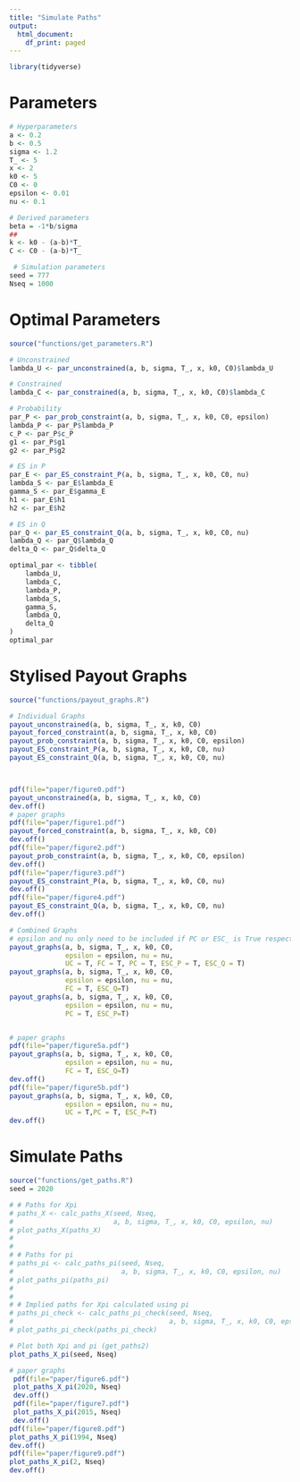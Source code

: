 ```yaml
---
title: "Simulate Paths"
output:
  html_document:
    df_print: paged
---
```


```r
library(tidyverse)
```

# Parameters

```r
# Hyperparameters
a <- 0.2
b <- 0.5
sigma <- 1.2
T_ <- 5
x <- 2
k0 <- 5
C0 <- 0
epsilon <- 0.01
nu <- 0.1

# Derived parameters
beta = -1*b/sigma
## 
k <- k0 - (a-b)*T_
C <- C0 - (a-b)*T_

 # Simulation parameters
seed = 777
Nseq = 1000
```

# Optimal Parameters

```r
source("functions/get_parameters.R")

# Unconstrained
lambda_U <- par_unconstrained(a, b, sigma, T_, x, k0, C0)$lambda_U

# Constrained
lambda_C <- par_constrained(a, b, sigma, T_, x, k0, C0)$lambda_C

# Probability
par_P <- par_prob_constraint(a, b, sigma, T_, x, k0, C0, epsilon)
lambda_P <- par_P$lambda_P
c_P <- par_P$c_P
g1 <- par_P$g1
g2 <- par_P$g2

# ES in P
par_E <- par_ES_constraint_P(a, b, sigma, T_, x, k0, C0, nu)
lambda_S <- par_E$lambda_E
gamma_S <- par_E$gamma_E
h1 <- par_E$h1
h2 <- par_E$h2

# ES in Q
par_Q <- par_ES_constraint_Q(a, b, sigma, T_, x, k0, C0, nu)
lambda_Q <- par_Q$lambda_Q
delta_Q <- par_Q$delta_Q

optimal_par <- tibble(
    lambda_U,
    lambda_C,
    lambda_P,
    lambda_S,
    gamma_S,
    lambda_Q,
    delta_Q
)
optimal_par
```

# Stylised Payout Graphs

```r
source("functions/payout_graphs.R")

# Individual Graphs
payout_unconstrained(a, b, sigma, T_, x, k0, C0)
payout_forced_constraint(a, b, sigma, T_, x, k0, C0)
payout_prob_constraint(a, b, sigma, T_, x, k0, C0, epsilon)
payout_ES_constraint_P(a, b, sigma, T_, x, k0, C0, nu)
payout_ES_constraint_Q(a, b, sigma, T_, x, k0, C0, nu)



pdf(file="paper/figure0.pdf")
payout_unconstrained(a, b, sigma, T_, x, k0, C0)
dev.off()
# paper graphs
pdf(file="paper/figure1.pdf")
payout_forced_constraint(a, b, sigma, T_, x, k0, C0)
dev.off()
pdf(file="paper/figure2.pdf")
payout_prob_constraint(a, b, sigma, T_, x, k0, C0, epsilon)
dev.off()
pdf(file="paper/figure3.pdf")
payout_ES_constraint_P(a, b, sigma, T_, x, k0, C0, nu)
dev.off()
pdf(file="paper/figure4.pdf")
payout_ES_constraint_Q(a, b, sigma, T_, x, k0, C0, nu)
dev.off()

# Combined Graphs
# epsilon and nu only need to be included if PC or ESC_ is True respectively
payout_graphs(a, b, sigma, T_, x, k0, C0,
              epsilon = epsilon, nu = nu,
              UC = T, FC = T, PC = T, ESC_P = T, ESC_Q = T)
payout_graphs(a, b, sigma, T_, x, k0, C0,
              epsilon = epsilon, nu = nu,
              FC = T, ESC_Q=T)
payout_graphs(a, b, sigma, T_, x, k0, C0,
              epsilon = epsilon, nu = nu,
              PC = T, ESC_P=T)


# paper graphs
pdf(file="paper/figure5a.pdf")
payout_graphs(a, b, sigma, T_, x, k0, C0,
              epsilon = epsilon, nu = nu,
              FC = T, ESC_Q=T)
dev.off()
pdf(file="paper/figure5b.pdf")
payout_graphs(a, b, sigma, T_, x, k0, C0,
              epsilon = epsilon, nu = nu,
              UC = T,PC = T, ESC_P=T)
dev.off()
```

# Simulate Paths

```r
source("functions/get_paths.R")
seed = 2020

# # Paths for Xpi
# paths_X <- calc_paths_X(seed, Nseq,
#                         a, b, sigma, T_, x, k0, C0, epsilon, nu)
# plot_paths_X(paths_X)
# 
# 
# # Paths for pi
# paths_pi <- calc_paths_pi(seed, Nseq,
#                           a, b, sigma, T_, x, k0, C0, epsilon, nu)
# plot_paths_pi(paths_pi)
# 
# 
# # Implied paths for Xpi calculated using pi
# paths_pi_check <- calc_paths_pi_check(seed, Nseq,
#                                       a, b, sigma, T_, x, k0, C0, epsilon, nu)
# plot_paths_pi_check(paths_pi_check)

# Plot both Xpi and pi (get_paths2)
plot_paths_X_pi(seed, Nseq)

# paper graphs
 pdf(file="paper/figure6.pdf")
 plot_paths_X_pi(2020, Nseq)
 dev.off()
 pdf(file="paper/figure7.pdf")
 plot_paths_X_pi(2015, Nseq)
 dev.off()
pdf(file="paper/figure8.pdf")
plot_paths_X_pi(1994, Nseq)
dev.off()
pdf(file="paper/figure9.pdf")
plot_paths_X_pi(2, Nseq)
dev.off()


```